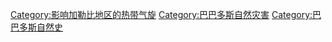 [[Category:影响加勒比地区的热带气旋|Category:影响加勒比地区的热带气旋]]
[[Category:巴巴多斯自然灾害|Category:巴巴多斯自然灾害]]
[[Category:巴巴多斯自然史|Category:巴巴多斯自然史]]